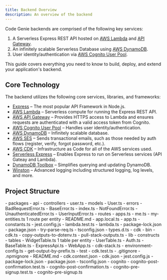 ```yaml
---
title: Backend Overview
description: An overview of the backend
---
```



Code Genie backends are comprised of the following key services:

1. A Serverless Express REST API hosted on [AWS Lambda](https://aws.amazon.com/lambda) and [API Gateway](https://aws.amazon.com/api-gateway).
1. An infinitely scalable Serverless Database using [AWS DynamoDB](https://aws.amazon.com/dynamodb).
1. User identity/authentication via [AWS Cognito User Pool](https://aws.amazon.com/cognito).

This guide covers everything you need to know to build, deploy, and extend your application's backend.

## Core Technology

The backend utilizes the following core services, libraries, and frameworks:

- [Express]() &ndash; The most popular API Framework in Node.js.
- [AWS Lambda](https://aws.amazon.com/lambda) &ndash; Serverless compute for running the Express REST API.
- [AWS API Gateway](https://aws.amazon.com/api-gateway) &ndash; Provides HTTPS access to Lambda and ensures requests are authenticated with a valid access token from Cognito.
- [AWS Cognito User Pool](https://aws.amazon.com/cognito) &ndash; Handles user identity/authentication.
- [AWS DynamoDB](https://aws.amazon.com/dynamodb) &ndash; Infinitely scalable database.
- [AWS SES](https://aws.amazon.com/ses) &ndash; Sends transactional emails, such as those needed by auth flows (register, verify, forgot password, etc.).
- [AWS CDK](https://docs.aws.amazon.com/cdk/v2/guide/getting_started.html) &ndash; Infrastructure as Code for all of the AWS services used.
- [Serverless Express](https://github.com/brettstack/serverless-express) &ndash; Enables Express to run on Serverless services (API Gateay and Lambda).
- [DynamoDB Toolbox](https://github.com/jeremydaly/dynamodb-toolbox) &ndash; Simplifies querying and updating DynamoDB.
- [Winston]() &ndash; Advanced logging including structured logging, log levels, and more.

## Project Structure

<FileTree>
- packages
  - api
    - controllers
      - user.ts
    - models
      - User.ts
    - errors
      - BadRequestError.ts
      - BaseError.ts
      - index.ts
      - NotFoundError.ts
      - UnauthenticatedError.ts
      - UserInputError.ts
    - routes
      - apps.ts
      - me.ts
      - my-entities.ts 1 route per entity
    - README.md
    - app.local.ts
    - app.ts
    - constants.ts
    - jest.config.js
    - lambda.test.ts
    - lambda.ts
    - package-lock.json
    - package.json
    - try-parse-req.ts
    - tsconfig.json
    - types.d.ts
  - cdk
    - bin
      - cdk.ts
      - copy-outputs-to-dotenv.ts
      - pull-stack-outputs.ts
    - lib
      - constructs
        - tables
          - WidgetTable.ts 1 table per entity
          - UserTable.ts
        - Auth.ts
        - BaseTable.ts
        - ExpressApi.ts
        - WebApp.ts
      - cdk-stack.ts
      - environment-config.ts
      - get-output-by-prefix.ts
    - test
      - cdk.test.ts
    - .gitignore
    - .npmignore
    - README.md
    - cdk.context.json
    - cdk.json
    - jest.config.js
    - package-lock.json
    - package.json
    - tsconfig.json
  - cognito
    - cognito-post-confirmation.test.ts
    - cognito-post-confirmation.ts
    - cognito-pre-signup.test.ts
    - cognito-pre-signup.ts
</FileTree>